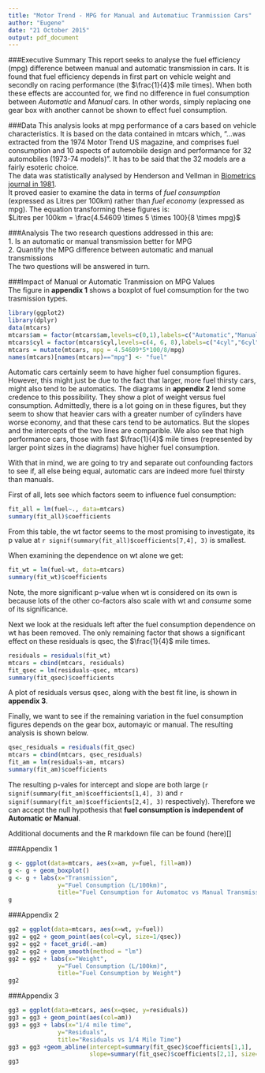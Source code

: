 ```yaml
---
title: "Motor Trend - MPG for Manual and Automatiuc Tranmission Cars"
author: "Eugene"
date: "21 October 2015"
output: pdf_document
---
```

###Executive Summary
This report seeks to analyse the fuel efficiency (mpg) difference between manual and automatic transmission in cars. It is found that fuel efficiency depends in first part on vehicle weight and secondly on racing performance (the $\frac{1}{4}$ mile times). When both these effects are accounted for, we find no difference in fuel consumption between *Automatic* and *Manual* cars. In other words, simply replacing one gear box with another cannot be shown to effect fuel consumption.


###Data
This analysis looks at mpg performance of a cars based on vehicle characteristics. It is based on the data contained in mtcars which, "...was extracted from the 1974 Motor Trend US magazine, and comprises fuel consumption and 10 aspects of automobile design and performance for 32 automobiles (1973-74 models)". It has to be said that the 32 models are a fairly esoteric choice.  
The data was statistically analysed by Henderson and Vellman in [Biometrics journal in 1981](http://www.mortality.org/INdb/2008/02/12/8/document.pdf).  
It proved easier to examine the data in terms of *fuel consumption* (expressed as Litres per 100km) rather than *fuel economy* (expressed as mpg). The equation transforming these figures is:  
$Litres  per  100km = \frac{4.54609 \times 5 \times 100}{8 \times mpg}$

###Analysis
The two research questions addressed in this are:  
1. Is an automatic or manual transmission better for MPG  
2. Quantify the MPG difference between automatic and manual transmissions  
The two questions will be answered in turn.  

###Impact of Manual or Automatic Tranmission on MPG Values  
The figure in **appendix 1** shows a boxplot of fuel comsumption for the two trasmission types.

```r
library(ggplot2)
library(dplyr)
data(mtcars)
mtcars$am = factor(mtcars$am,levels=c(0,1),labels=c("Automatic","Manual"))
mtcars$cyl = factor(mtcars$cyl,levels=c(4, 6, 8),labels=c("4cyl","6cyl", "8cyl"))
mtcars = mutate(mtcars, mpg = 4.54609*5*100/8/mpg)
names(mtcars)[names(mtcars)=="mpg"] <- "fuel"
```

Automatic cars certainly seem to have higher fuel consumption figures. However, this might just be due to the fact that larger, more fuel thirsty cars, might also tend to be automatics. The diagrams in **appendix 2** lend some credence to this possibility. They show a plot of weight versus fuel consumption. Admittedly, there is a lot going on in these figures, but they seem to show that heavier cars with a greater number of cylinders have worse economy, and that these cars tend to be automatics. But the slopes and the intercepts of the two lines are comparible. We also see that high performance cars, those with fast $\frac{1}{4}$ mile times (represented by larger point sizes in the diagrams) have higher fuel consumption.


With that in mind, we are going to try and separate out confounding factors to see if, all else being equal, automatic cars are indeed more fuel thirsty than manuals. 

First of all, lets see which factors seem to influence fuel consumption:  
```r
fit_all = lm(fuel~., data=mtcars)
summary(fit_all)$coefficients
```
 
From this table, the wt factor seems to the most promising to investigate, its p value at `r signif(summary(fit_all)$coefficients[7,4], 3)` is smallest.

When examining the dependence on wt alone we get:  
```r
fit_wt = lm(fuel~wt, data=mtcars)
summary(fit_wt)$coefficients
```

Note, the more significant p-value when wt is considered on its own is because lots of the other co-factors also scale with wt and *consume* some of its significance.

Next we look at the residuals left after the fuel consumption dependence on wt has been removed. The only remaining factor that shows a significant effect on these residuals is qsec, the $\frac{1}{4}$ mile times. 

```r
residuals = residuals(fit_wt)
mtcars = cbind(mtcars, residuals)
fit_qsec = lm(residuals~qsec, mtcars)
summary(fit_qsec)$coefficients
```

A plot of residuals versus qsec, along with the best fit line, is shown in **appendix 3**.  

Finally, we want to see if the remaining variation in the fuel consumption figures depends on the gear box, automayic or manual. The resulting analysis is shown below. 

```r
qsec_residuals = residuals(fit_qsec)
mtcars = cbind(mtcars, qsec_residuals)
fit_am = lm(residuals~am, mtcars)
summary(fit_am)$coefficients
```

The resulting p-vales for intercept and slope are both large (`r signif(summary(fit_am)$coefficients[1,4], 3)` and `r signif(summary(fit_am)$coefficients[2,4], 3)` respectively). Therefore we can accept the null hypothesis that **fuel consumption is independent of Automatic or Manual**.

Additional documents and the R markdown file can be found (here)[]

###Appendix 1

```r
g <- ggplot(data=mtcars, aes(x=am, y=fuel, fill=am))
g <- g + geom_boxplot()
g <- g + labs(x="Transmission",
              y="Fuel Consumption (L/100km)",
              title="Fuel Consumption for Automatoc vs Manual Transmission")
g
```

###Appendix 2

```r
gg2 = ggplot(data=mtcars, aes(x=wt, y=fuel))
gg2 = gg2 + geom_point(aes(col=cyl, size=1/qsec))
gg2 = gg2 + facet_grid(.~am)
gg2 = gg2 + geom_smooth(method = "lm")
gg2 = gg2 + labs(x="Weight",
              y="Fuel Consumption (L/100km)",
              title="Fuel Consumption by Weight")
gg2
```

###Appendix 3

```r
gg3 = ggplot(data=mtcars, aes(x=qsec, y=residuals))
gg3 = gg3 + geom_point(aes(col=am))
gg3 = gg3 + labs(x="1/4 mile time",
              y="Residuals",
              title="Residuals vs 1/4 Mile Time")
gg3 = gg3 +geom_abline(intercept=summary(fit_qsec)$coefficients[1,1],
                       slope=summary(fit_qsec)$coefficients[2,1], size=2, col=556)
gg3
```

